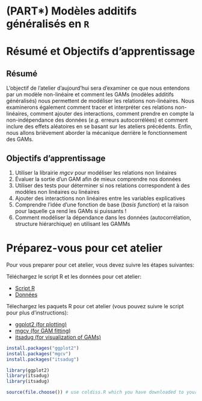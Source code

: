 # (PART\*) Modèles additifs généralisés en `R` {-}

# Résumé et Objectifs d'apprentissage
## Résumé
L'objectif de l'atelier d'aujourd'hui sera d'examiner
ce que nous entendons par un modèle non-linéaire et comment les GAMs
(modèles additifs généralisés) nous permettent de modéliser les
relations non-linéaires. Nous examinerons également comment tracer et
interpréter ces relations non-linéaires, comment ajouter des
interactions, comment prendre en compte la non-indépendance des données
(*e.g.* erreurs autocorrélées) et comment inclure des effets aléatoires
en se basant sur les ateliers précédents. Enfin, nous allons brièvement
aborder la mécanique derrière le fonctionnement des GAMs.

## Objectifs d'apprentissage

1.  Utiliser la librairie *mgcv* pour modéliser les relations non
    linéaires
2.  Évaluer la sortie d'un GAM afin de mieux comprendre nos données
3.  Utiliser des tests pour déterminer si nos relations correspondent à
    des modèles non linéaires ou linéaires
4.  Ajouter des interactions non linéaires entre les variables
    explicatives
5.  Comprendre l'idée d'une fonction de base (*basis function*) et la
    raison pour laquelle ça rend les GAMs si puissants !
6.  Comment modéliser la dépendance dans les données (autocorrélation,
    structure hiérarchique) en utilisant les GAMMs


# Préparez-vous pour cet atelier

Pour vous preparer pour cet atelier, vous devez suivre les étapes suivantes:

Téléchargez le script R et les données pour cet atelier:

-    [Script R](http://qcbs.ca/wiki/_media/gam_e.r)
-    [Données](http://qcbs.ca/wiki/_media/other_dist.csv)

Télechargez les paquets R pour cet atelier (vous pouvez suivre le script pour plus d'instructions):

-    [ggplot2 (for plotting)](https://cran.r-project.org/web/packages/ggplot2/index.html)
-    [mgcv (for GAM fitting)](https://cran.r-project.org/web/packages/mgcv/index.html)
-    [itsadug (for visualization of GAMs)](https://cran.r-project.org/web/packages/itsadug/index.html)

```r
install.packages("ggplot2")
install.packages("mgcv")
install.packages("itsadug")

library(ggplot2)
library(itsadug)
library(itsadug)

source(file.choose()) # use coldiss.R which you have downloaded to your own directory
```

